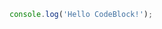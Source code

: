 
<CodeBlockRuntime
  lang="js"
  title="test.js"
  code="console.log('Hello CodeBlockRuntime!');"
/>

```js title="test.js"
console.log('Hello CodeBlock!');
```
